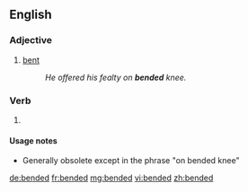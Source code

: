 ==English==

===Adjective===
{{en-adj|-}}

# {{context|archaic|lang=en}} [[bent]]
#: ''He offered his fealty on '''bended''' knee.''

===Verb===
{{head|en}}

# {{context|archaic|lang=en}} {{en-past of|bend}}

====Usage notes====
* Generally obsolete except in the phrase "on bended knee"

[[de:bended]]
[[fr:bended]]
[[mg:bended]]
[[vi:bended]]
[[zh:bended]]
